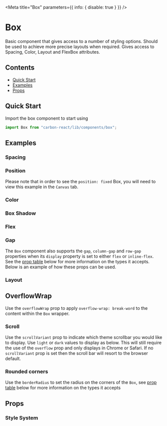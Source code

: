



<Meta title="Box" parameters={{ info: { disable: true } }} />

# Box

Basic component that gives access to a number of styling options. Should be used to achieve more precise layouts when required. Gives access to Spacing, Color, Layout and FlexBox attributes.

## Contents

- [Quick Start](#quick-start)
- [Examples](#examples)
- [Props](#props)

## Quick Start

Import the box component to start using

```javascript
import Box from "carbon-react/lib/components/box";
```

## Examples

### Spacing

<Canvas>
  <Story name="spacing" story={stories.Spacing} />
</Canvas>

### Position

Please note that in order to see the `position: fixed` Box, you will need to view this example in the `Canvas` tab.

<Canvas>
  <Story name="position" story={stories.Position} />
</Canvas>

### Color

<Canvas>
  <Story name="color" story={stories.Color} />
</Canvas>

### Box Shadow

<Canvas>
  <Story name="box shadow" story={stories.BoxShadow} />
</Canvas>

### Flex

<Canvas>
  <Story name="flex" story={stories.Flex} />
</Canvas>

### Gap

The `Box` component also supports the `gap`, `column-gap` and `row-gap` properties when its `display` property is set to either
`flex` or `inline-flex`. See the [prop table](#props) below for more information on the types it accepts. Below is an example of
how these props can be used.

<Canvas>
  <Story name="flex gap" story={stories.Gap} />
</Canvas>

### Layout

<Canvas>
  <Story name="layout" story={stories.Layout} />
</Canvas>

## OverflowWrap

Use the `overflowWrap` prop to apply `overflow-wrap: break-word` to the content within the `Box` wrapper.

<Canvas>
  <Story name="overflow wrap" story={stories.OverflowWrap} />
</Canvas>

### Scroll

Use the `scrollVariant` prop to indicate which theme scrollbar you would like to display. Use `light` or `dark` values to display as below. This will still require the use of the `overflow` prop and only displays in Chrome or Safari.
If no `scrollVariant` prop is set then the scroll bar will resort to the browser default.

<Canvas>
  <Story name="scroll" story={stories.Scroll} />
</Canvas>

### Rounded corners

Use the `borderRadius` to set the radius on the corners of the `Box`, 
see [prop table](#props) below for more information on the types it accepts

<Canvas>
  <Story name="rounded corners" story={stories.RoundedCorners} />
</Canvas>

## Props

### Style System

<StyledSystemProps of={Box} spacing flexBox layout position noHeader />